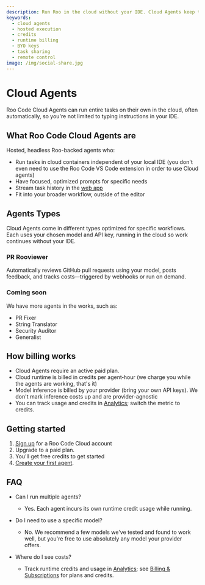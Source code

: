 ```yaml
---
description: Run Roo in the cloud without your IDE. Cloud Agents keep tasks going headlessly, let teammates monitor via links/QR, and honor org policies. Runtime is billed in credits; inference uses your own model keys.
keywords:
  - cloud agents
  - hosted execution
  - credits
  - runtime billing
  - BYO keys
  - task sharing
  - remote control
image: /img/social-share.jpg
---
```


# Cloud Agents

Roo Code Cloud Agents can run entire tasks on their own in the cloud, often automatically, so you're not limited to typing instructions in your IDE. 

## What Roo Code Cloud Agents are

Hosted, headless Roo-backed agents who:
- Run tasks in cloud containers independent of your local IDE (you don't even need to use the Roo Code VS Code extension in order to use Cloud agents)
- Have focused, optimized prompts for specific needs
- Stream task history in the [web app](https://app.roocode.com)
- Fit into your broader workflow, outside of the editor

## Agents Types

Cloud Agents come in different types optimized for specific workflows. Each uses your chosen model and API key, running in the cloud so work continues without your IDE.

### **PR Rooviewer**
  
Automatically reviews GitHub pull requests using your model, posts feedback, and tracks costs—triggered by webhooks or run on demand.

### Coming soon

We have more agents in the works, such as:
- PR Fixer
- String Translator
- Security Auditor
- Generalist

## How billing works

- Cloud Agents require an active paid plan.
- Cloud runtime is billed in credits per agent‑hour (we charge you while the agents are working, that's it)
- Model inference is billed by your provider (bring your own API keys). We don't mark inference costs up and are provider-agnostic
- You can track usage and credits in [Analytics](/roo-code-cloud/analytics); switch the metric to credits.

## Getting started

1. [Sign up](https://app.roocode.com/sign-up) for a Roo Code Cloud account
2. Upgrade to a paid plan.
3. You'll get free credits to get started
4. [Create your first agent](https://app.roocode.com/cloud-agents/create).


## FAQ

- Can I run multiple agents?
  - Yes. Each agent incurs its own runtime credit usage while running.

- Do I need to use a specific model?
  - No. We recommend a few models we've tested and found to work well, but you're free to use absolutely any model your provider offers.

- Where do I see costs?
  - Track runtime credits and usage in [Analytics](/roo-code-cloud/analytics); see [Billing & Subscriptions](/roo-code-cloud/billing-subscriptions) for plans and credits.